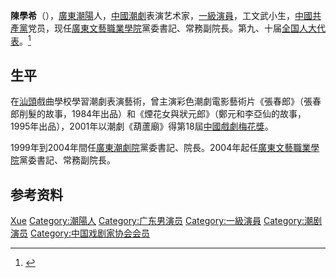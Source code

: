 '''陳學希'''（{{bd|1959年}}），[[廣東|廣東]][[潮陽|潮陽]]人，[[中华人民共和国|中國]][[潮劇|潮劇]]表演艺术家，[[一級演員|一級演員]]，工文武小生，[[中國共產黨|中國共產黨]]党员，现任[[廣東文藝職業學院|廣東文藝職業學院]]黨委書記、常務副院長。第九、十届[[全国人大代表|全国人大代表]]。<ref>{{Cite web|title=陈学希：潮剧是我永恒的热爱|url=http://cs.dahuawang.com/view.asp?newsno=919|accessdate=2020-01-30|work=大华网|archive-date=2011-12-31|archive-url=https://web.archive.org/web/20111231133941/http://cs.dahuawang.com/view.asp?newsno=919|dead-url=no}}</ref>

== 生平 ==
在[[汕頭|汕頭]]戲曲學校學習潮劇表演藝術，曾主演彩色潮劇電影藝術片《張春郎》（張春郎削髮的故事，1984年出品）和《煙花女與狀元郎》（鄭元和李亞仙的故事，1995年出品），2001年以潮劇《葫蘆廟》得第18屆[[中國戲劇梅花獎|中國戲劇梅花獎]]。

1999年到2004年間任[[廣東潮劇院|廣東潮劇院]]黨委書記、院長。2004年起任[[廣東文藝職業學院|廣東文藝職業學院]]黨委書記、常務副院長。

== 参考资料 ==
{{reflist}}

{{中国戏剧梅花奖}}
{{中国戏剧家协会第六届理事会}}
{{中国戏剧家协会第七届理事会}}

{{Authority control}}
{{DEFAULTSORT:Chen陈}}
[[Category:陳姓|Xue]]
[[Category:潮陽人|Category:潮陽人]]
[[Category:广东男演员|Category:广东男演员]]
[[Category:一級演員|Category:一級演員]]
[[Category:潮剧演员|Category:潮剧演员]]
[[Category:中国戏剧家协会会员|Category:中国戏剧家协会会员]]